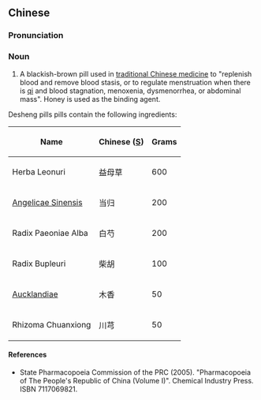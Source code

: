 ==Chinese==
{{zh-forms}}

===Pronunciation===
{{zh-pron
|m=déshēng wán
|cat=n
}}

===Noun===
{{zh-noun}}

# A blackish-brown pill used in [[traditional Chinese medicine]] to "replenish blood and remove blood stasis, or to regulate menstruation when there is [[qi]] and blood stagnation, menoxenia, dysmenorrhea, or abdominal mass". Honey is used as the binding agent.

Desheng pills pills contain the following ingredients:

{| class="wikitable sortable"
|-
!Name
!Chinese ([[Simplified Chinese|S]])
!Grams
|-
|Herba Leonuri
|益母草
|600
|-
| {{l|la|radix|Radix}} [[Angelica sinensis|Angelicae Sinensis]]
|当归
|200
|-
|Radix Paeoniae Alba
|白芍
| 200
|-
|Radix Bupleuri
|柴胡
| 100
|-
| {{l|la|radix|Radix}} [[Aucklandia|Aucklandiae]]
|木香
| 50
|-
|Rhizoma Chuanxiong
|川芎
| 50
|}

====References====
* State Pharmacopoeia Commission of the PRC (2005). "Pharmacopoeia of The People's Republic of China (Volume I)". Chemical Industry Press. ISBN 7117069821.